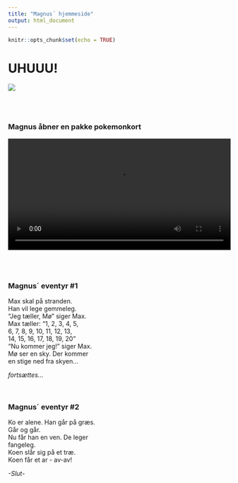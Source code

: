 ```yaml
---
title: "Magnus´ hjemmeside"
output: html_document
---
```


```r
knitr::opts_chunk$set(echo = TRUE)
```


# UHUUU!

![](IMG_0772.jpg)

<br>
<br>



### Magnus åbner en pakke pokemonkort


![](IMG_0622.mp4){width="100%"}

<br>
<br>

### Magnus´ eventyr \#1

Max skal på stranden.  
Han vil lege gemmeleg.  
"Jeg tæller, Mø" siger Max.  
Max tæller:  "1, 2, 3, 4, 5,  
6, 7, 8, 9, 10, 11, 12, 13,   
14, 15, 16, 17, 18, 19, 20"  
"Nu kommer jeg!" siger Max.  
Mø ser en sky. Der kommer   
en stige ned fra skyen...
  
  *fortsættes...*

<br>


### Magnus´ eventyr \#2

Ko er alene. Han går på græs.   
Går og går.  
Nu får han en ven. De leger  
fangeleg.  
Koen slår sig på et træ.   
Koen får et ar - av-av!

  *-Slut-*
  

